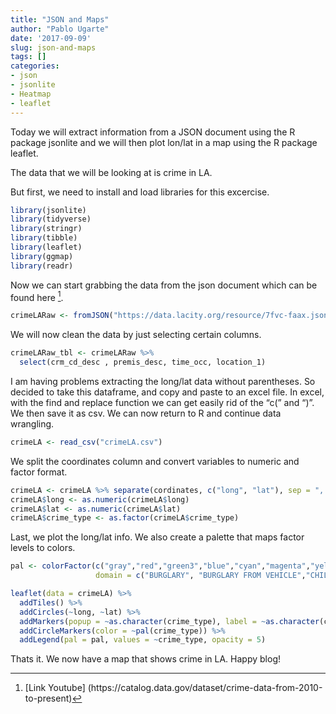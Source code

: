 ```yaml
---
title: "JSON and Maps"
author: "Pablo Ugarte"
date: '2017-09-09'
slug: json-and-maps
tags: []
categories:
- json
- jsonlite
- Heatmap
- leaflet
---
```


Today we will extract information from a JSON document using the R package jsonlite and we will then plot lon/lat in a map using the R package leaflet.

The data that we will be looking at is crime in LA.

But first, we need to install and load libraries for this excercise.

```r
library(jsonlite)
library(tidyverse)
library(stringr)
library(tibble)
library(leaflet)
library(ggmap)
library(readr)
```

Now we can start grabbing the data from the json document which can be found here [^1].

```r
crimeLARaw <- fromJSON("https://data.lacity.org/resource/7fvc-faax.json")
```

We will now clean the data by just selecting certain columns.

```r
crimeLARaw_tbl <- crimeLARaw %>% 
  select(crm_cd_desc , premis_desc, time_occ, location_1)
```

I am having problems extracting the long/lat data without parentheses. So decided to take this dataframe, and copy and paste to an excel file. 
In excel, with the find and replace function we can get easily rid of the "c(" and ")". We then save it as csv. 
We can now return to R and continue data wrangling.

```r
crimeLA <- read_csv("crimeLA.csv")
```

We split the coordinates column and convert variables to numeric and factor format.

```r
crimeLA <- crimeLA %>% separate(cordinates, c("long", "lat"), sep = ", ")
crimeLA$long <- as.numeric(crimeLA$long) 
crimeLA$lat <- as.numeric(crimeLA$lat)
crimeLA$crime_type <- as.factor(crimeLA$crime_type)
```

Last, we plot the long/lat info. We also create a palette that maps factor levels to colors.

```r
pal <- colorFactor(c("gray","red","green3","blue","cyan","magenta","yellow","black"),
                   domain = c("BURGLARY", "BURGLARY FROM VEHICLE","CHILD ANNOYING (17YRS & UNDER","CRUELTY TO ANIMALS","DISTURBING THE PEACE","EMBEZZLEMENT, GRAND THEFT ($950.01 & OVER","INDECENT EXPOSURE","OTHER ASSAULT"  ,"OTHER MISCELLANEOUS CRIME","THEFT PLAIN - PETTY ($950 & UNDER","VANDALISM - MISDEAMEANOR ($399 OR UNDER","VEHICLE - STOLEN" ))

leaflet(data = crimeLA) %>% 
  addTiles() %>%
  addCircles(~long, ~lat) %>% 
  addMarkers(popup = ~as.character(crime_type), label = ~as.character(crime_type)) %>%
  addCircleMarkers(color = ~pal(crime_type)) %>%
  addLegend(pal = pal, values = ~crime_type, opacity = 5)
```

Thats it. We now have a map that shows crime in LA. Happy blog!

[^1]: [Link Youtube] (https://catalog.data.gov/dataset/crime-data-from-2010-to-present)

